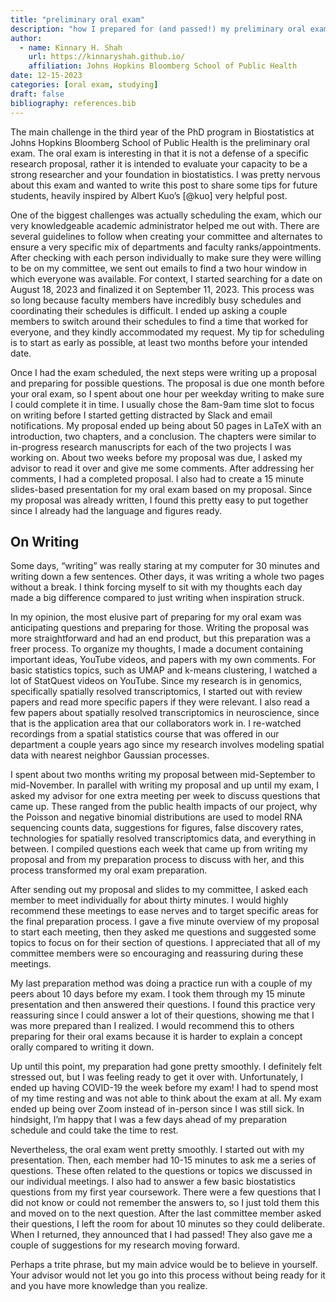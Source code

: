 ```yaml
---
title: "preliminary oral exam"
description: "how I prepared for (and passed!) my preliminary oral exam"
author:
  - name: Kinnary H. Shah
    url: https://kinnaryshah.github.io/
    affiliation: Johns Hopkins Bloomberg School of Public Health
date: 12-15-2023
categories: [oral exam, studying]  
draft: false 
bibliography: references.bib 
---
```


The main challenge in the third year of the PhD program in Biostatistics at Johns Hopkins Bloomberg School of Public Health is the preliminary oral exam. The oral exam is interesting in that it is not a defense of a specific research proposal, rather it is intended to evaluate your capacity to be a strong researcher and your foundation in biostatistics. I was pretty nervous about this exam and wanted to write this post to share some tips for future students, heavily inspired by Albert Kuo's [@kuo] very helpful post.

One of the biggest challenges was actually scheduling the exam, which our very knowledgeable academic administrator helped me out with. There are several guidelines to follow when creating your committee and alternates to ensure a very specific mix of departments and faculty ranks/appointments. After checking with each person individually to make sure they were willing to be on my committee, we sent out emails to find a two hour window in which everyone was available. For context, I started searching for a date on August 18, 2023 and finalized it on September 11, 2023. This process was so long because faculty members have incredibly busy schedules and coordinating their schedules is difficult. I ended up asking a couple members to switch around their schedules to find a time that worked for everyone, and they kindly accommodated my request. My tip for scheduling is to start as early as possible, at least two months before your intended date.

Once I had the exam scheduled, the next steps were writing up a proposal and preparing for possible questions. The proposal is due one month before your oral exam, so I spent about one hour per weekday writing to make sure I could complete it in time. I usually chose the 8am-9am time slot to focus on writing before I started getting distracted by Slack and email notifications. My proposal ended up being about 50 pages in LaTeX with an introduction, two chapters, and a conclusion. The chapters were similar to in-progress research manuscripts for each of the two projects I was working on. About two weeks before my proposal was due, I asked my advisor to read it over and give me some comments. After addressing her comments, I had a completed proposal. I also had to create a 15 minute slides-based presentation for my oral exam based on my proposal. Since my proposal was already written, I found this pretty easy to put together since I already had the language and figures ready.

::: {.callout-tip}
## On Writing

Some days, "writing" was really staring at my computer for 30 minutes and writing down a few sentences. Other days, it was writing a whole two pages without a break. I think forcing myself to sit with my thoughts each day made a big difference compared to just writing when inspiration struck.
:::

In my opinion, the most elusive part of preparing for my oral exam was anticipating questions and preparing for those. Writing the proposal was more straightforward and had an end product, but this preparation was a freer process. To organize my thoughts, I made a document containing important ideas, YouTube videos, and papers with my own comments. For basic statistics topics, such as UMAP and k-means clustering, I watched a lot of StatQuest videos on YouTube. Since my research is in genomics, specifically spatially resolved transcriptomics, I started out with review papers and read more specific papers if they were relevant. I also read a few papers about spatially resolved transcriptomics in neuroscience, since that is the application area that our collaborators work in. I re-watched recordings from a spatial statistics course that was offered in our department a couple years ago since my research involves modeling spatial data with nearest neighbor Gaussian processes.

I spent about two months writing my proposal between mid-September to mid-November. In parallel with writing my proposal and up until my exam, I asked my advisor for one extra meeting per week to discuss questions that came up. These ranged from the public health impacts of our project, why the Poisson and negative binomial distributions are used to model RNA sequencing counts data, suggestions for figures, false discovery rates, technologies for spatially resolved transcriptomics data, and everything in between. I compiled questions each week that came up from writing my proposal and from my preparation process to discuss with her, and this process transformed my oral exam preparation.

After sending out my proposal and slides to my committee, I asked each member to meet individually for about thirty minutes. I would highly recommend these meetings to ease nerves and to target specific areas for the final preparation process. I gave a five minute overview of my proposal to start each meeting, then they asked me questions and suggested some topics to focus on for their section of questions. I appreciated that all of my committee members were so encouraging and reassuring during these meetings.

My last preparation method was doing a practice run with a couple of my peers about 10 days before my exam. I took them through my 15 minute presentation and then answered their questions. I found this practice very reassuring since I could answer a lot of their questions, showing me that I was more prepared than I realized. I would recommend this to others preparing for their oral exams because it is harder to explain a concept orally compared to writing it down. 

Up until this point, my preparation had gone pretty smoothly. I definitely felt stressed out, but I was feeling ready to get it over with. Unfortunately, I ended up having COVID-19 the week before my exam! I had to spend most of my time resting and was not able to think about the exam at all. My exam ended up being over Zoom instead of in-person since I was still sick. In hindsight, I'm happy that I was a few days ahead of my preparation schedule and could take the time to rest.

Nevertheless, the oral exam went pretty smoothly. I started out with my presentation. Then, each member had 10-15 minutes to ask me a series of questions. These often related to the questions or topics we discussed in our individual meetings. I also had to answer a few basic biostatistics questions from my first year coursework. There were a few questions that I did not know or could not remember the answers to, so I just told them this and moved on to the next question. After the last committee member asked their questions, I left the room for about 10 minutes so they could deliberate. When I returned, they announced that I had passed! They also gave me a couple of suggestions for my research moving forward.

Perhaps a trite phrase, but my main advice would be to believe in yourself. Your advisor would not let you go into this process without being ready for it and you have more knowledge than you realize. 
